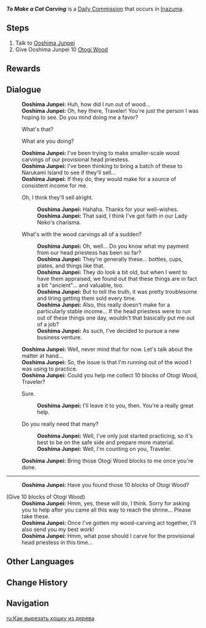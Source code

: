 {{Quest Infobox
|id            = 22043
|type          = Commission
|image         = Commission To Make a Cat Carving.png
|startLocation = [[Asase Shrine]], [[Inazuma]]
|region        = Inazuma
|area          = Seirai Island
|subarea       = Asase Shrine
|requirement   = Complete the {{Quest|Neko Is a Cat}}
|otherRewards  = 
* AR-Dependent Rewards
|characters    = Ooshima Junpei; Traveler
|npc           = Ooshima Junpei
}}
'''''To Make a Cat Carving''''' is a [[Daily Commission]] that occurs in [[Inazuma]].

==Steps==
#Talk to [[Ooshima Junpei]]
#Give Ooshima Junpei 10 [[Otogi Wood]]
<!--
==Gameplay Notes==
 Any notes that will help complete the quest -->
<!-- Any screenshots or videos that can help complete the quest go into the gallery
<gallery>
</gallery>
 -->
==Rewards==
{{Commission Rewards|full}}

==Dialogue==
{{Quest Description|[[Ooshima Junpei]], who works at the [[Asase Shrine]], seems to be bothered by something...}}
{{Dialogue Start}}
:'''Ooshima Junpei:''' Huh, how did I run out of wood...
:'''Ooshima Junpei:''' Oh, hey there, Traveler! You're just the person I was hoping to see. Do you mind doing me a favor?
:{{DIcon}} What's that?
:{{DIcon}} What are you doing?
:'''Ooshima Junpei:''' I've been trying to make smaller-scale wood carvings of our provisional head priestess.
:'''Ooshima Junpei:''' I've been thinking to bring a batch of these to Narukami Island to see if they'll sell...
:'''Ooshima Junpei:''' If they do, they would make for a source of consistent income for me.
:{{DIcon}} Oh, I think they'll sell alright.
::'''Ooshima Junpei:''' Hahaha. Thanks for your well-wishes.
::'''Ooshima Junpei:''' That said, I think I've got faith in our Lady Neko's charisma.
:{{DIcon}} What's with the wood carvings all of a sudden?
::'''Ooshima Junpei:''' Oh, well... Do you know what my payment from our head priestess has been so far?
::'''Ooshima Junpei:''' They're generally these... bottles, cups, plates, and things like that.
::'''Ooshima Junpei:''' They do look a bit old, but when I went to have them appraised, we found out that these things are in fact a bit "ancient"... and valuable, too.
::'''Ooshima Junpei:''' But to tell the truth, it was pretty troublesome and tiring getting them sold every time.
::'''Ooshima Junpei:''' Also, this really doesn't make for a particularly stable income... If the head priestess were to run out of these things one day, wouldn't that basically put me out of a job?
::'''Ooshima Junpei:''' As such, I've decided to pursue a new business venture.
:'''Ooshima Junpei:''' Well, never mind that for now. Let's talk about the matter at hand...
:'''Ooshima Junpei:''' So, the issue is that I'm running out of the wood I was using to practice.
:'''Ooshima Junpei:''' Could you help me collect 10 blocks of Otogi Wood, Traveler?
:{{DIcon}} Sure.
::'''Ooshima Junpei:''' I'll leave it to you, then. You're a really great help.
:{{DIcon}} Do you really need that many?
::'''Ooshima Junpei:''' Well, I've only just started practicing, so it's best to be on the safe side and prepare more material.
::'''Ooshima Junpei:''' Well, I'm counting on you, Traveler.
:'''Ooshima Junpei:''' Bring those Otogi Wood blocks to me once you're done.
----
:'''Ooshima Junpei:''' Have you found those 10 blocks of Otogi Wood?

;(Give 10 blocks of Otogi Wood)
:'''Ooshima Junpei:''' Hmm, yes, these will do, I think. Sorry for asking you to help after you came all this way to reach the shrine... Please take these.
:'''Ooshima Junpei:''' Once I've gotten my wood-carving act together, I'll also send you my best work!
:'''Ooshima Junpei:''' Hmm, what pose should I carve for the provisional head priestess in this time...
{{Dialogue End}}

==Other Languages==
{{Other Languages
|en      = To Make a Cat Carving
|zhs     = 雕猫之法
|zhs_rm  = Diāo Māo zhī Fǎ
|zht     = 雕貓之法
|zht_rm  = Diāo Māo zhī Fǎ
|zh_tl   = A Method of Cat-Carving
|ja      = 猫を彫る方法
|ja_rm   = Neko wo Horu Houhou
|ja_tl   = A Method of Cat-Carving
|ko      = 고양이를 조각하는 법
|ko_tl   = How to Carve a Cat
|es      = El método para tallar gatos
|es_tl   = The Method for Carving Cats
|fr      = Sculpture de chat
|fr_tl   = Cat Sculpture
|ru      = Как вырезать кошку из дерева
|ru_tl   = How to Carve a Cat Out of Wood
|th      = เทคนิคการสลักแมว
|th_rm   = 
|th_tl   = Cat Carving Technique
|vi      = Thuật Điêu Khắc Mèo
|vi_tl   = Cat Sculpture
|de      = So macht man eine Katzenschnitzerei
|de_tl   = So Does One Make a Cat Carving
|id      = Mengukir Patung Kucing
|id_tl   = Carving Cat Statue
|pt      = Fazendo uma Escultura de Gato
|pt_tl   = Making a Cat Sculpture
|tr      = Kedi Oyması Yapmak
|tr_tl   = Making a Cat Carving
|it      = Statue a forma di gatto
|it_tl   = 
}}

==Change History==
{{Change History|2.1}}
==Navigation==
{{Commission Navbox|Inazuma|Standalone}}

[[ru:Как вырезать кошку из дерева]]
